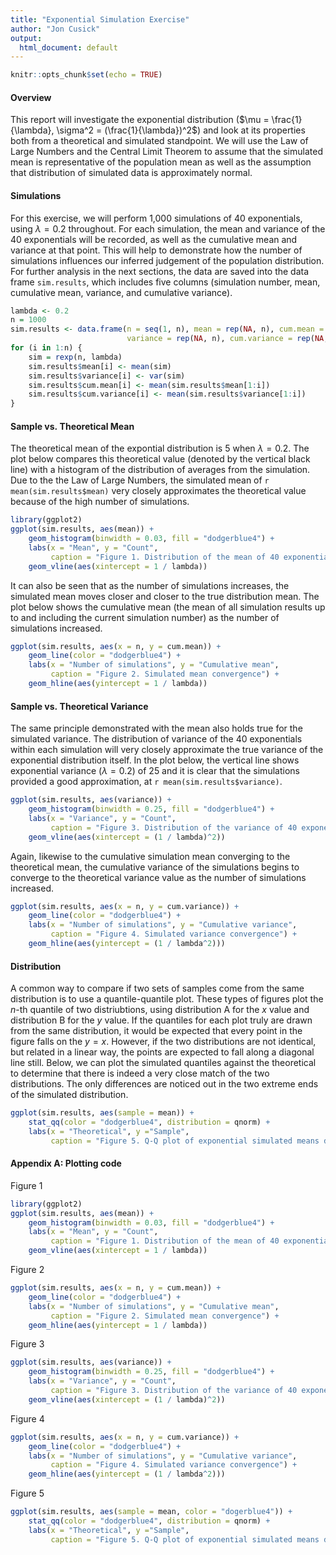 ```yaml
---
title: "Exponential Simulation Exercise"
author: "Jon Cusick"
output:
  html_document: default
---
```


```r
knitr::opts_chunk$set(echo = TRUE)
```

#### Overview
This report will investigate the exponential distribution ($\mu = \frac{1}{\lambda}, \sigma^2 = (\frac{1}{\lambda})^2$) and look at its properties both from a theoretical and simulated standpoint. We will use the Law of Large Numbers and the Central Limit Theorem to assume that the simulated mean is representative of the population mean as well as the assumption that distribution of simulated data is approximately normal.

#### Simulations
For this exercise, we will perform 1,000 simulations of 40 exponentials, using $\lambda = 0.2$ throughout. For each simulation, the mean and variance of the 40 exponentials will be recorded, as well as the cumulative mean and variance at that point. This will help to demonstrate how the number of simulations influences our inferred judgement of the population distribution. For further analysis in the next sections, the data are saved into the data frame `sim.results`, which includes five columns (simulation number, mean, cumulative mean, variance, and cumulative variance).

```r

lambda <- 0.2
n = 1000
sim.results <- data.frame(n = seq(1, n), mean = rep(NA, n), cum.mean = rep(NA, n),
                          variance = rep(NA, n), cum.variance = rep(NA, n))
for (i in 1:n) {
    sim = rexp(n, lambda)
    sim.results$mean[i] <- mean(sim)
    sim.results$variance[i] <- var(sim)
    sim.results$cum.mean[i] <- mean(sim.results$mean[1:i])
    sim.results$cum.variance[i] <- mean(sim.results$variance[1:i])
}
```


#### Sample vs. Theoretical Mean
The theoretical mean of the expontial distribution is 5 when $\lambda = 0.2$. The plot below compares this theoretical value (denoted by the vertical black line) with a histogram of the distribution of averages from the simulation. Due to the the Law of Large Numbers, the simulated mean of `r mean(sim.results$mean)` very closely approximates the theoretical value because of the high number of simulations.

```r
library(ggplot2)
ggplot(sim.results, aes(mean)) + 
    geom_histogram(binwidth = 0.03, fill = "dodgerblue4") +
    labs(x = "Mean", y = "Count", 
         caption = "Figure 1. Distribution of the mean of 40 exponentials") +
    geom_vline(aes(xintercept = 1 / lambda))
```

It can also be seen that as the number of simulations increases, the simulated mean moves closer and closer to the true distribution mean. The plot below shows the cumulative mean (the mean of all simulation results up to and including the current simulation number) as the number of simulations increased.

```r
ggplot(sim.results, aes(x = n, y = cum.mean)) +
    geom_line(color = "dodgerblue4") +
    labs(x = "Number of simulations", y = "Cumulative mean",
         caption = "Figure 2. Simulated mean convergence") +
    geom_hline(aes(yintercept = 1 / lambda))
```

#### Sample vs. Theoretical Variance
The same principle demonstrated with the mean also holds true for the simulated variance. The distribution of variance of the 40 exponentials within each simulation will very closely approximate the true variance of the exponential distribution itself. In the plot below, the vertical line shows exponential variance ($\lambda = 0.2$) of 25 and it is clear that the simulations provided a good approximation, at `r mean(sim.results$variance)`.

```r
ggplot(sim.results, aes(variance)) +
    geom_histogram(binwidth = 0.25, fill = "dodgerblue4") +
    labs(x = "Variance", y = "Count",
         caption = "Figure 3. Distribution of the variance of 40 exponentials") +
    geom_vline(aes(xintercept = (1 / lambda)^2))
```

Again, likewise to the cumulative simulation mean converging to the theoretical mean, the cumulative variance of the simulations begins to converge to the theoretical variance value as the number of simulations increased.

```r
ggplot(sim.results, aes(x = n, y = cum.variance)) +
    geom_line(color = "dodgerblue4") +
    labs(x = "Number of simulations", y = "Cumulative variance",
         caption = "Figure 4. Simulated variance convergence") +
    geom_hline(aes(yintercept = (1 / lambda^2))) 
```


#### Distribution
A common way to compare if two sets of samples come from the same distribution is to use a quantile-quantile plot. These types of figures plot the $n$-th quantile of two distriubtions, using distribution A for the $x$ value and distribution B for the $y$ value. If the quantiles for each plot truly are drawn from the same distribution, it would be expected that every point in the figure falls on the $y = x$. However, if the two distributions are not identical, but related in a linear way, the points are expected to fall along a diagonal line still. Below, we can plot the simulated quantiles against the theoretical to determine that there is indeed a very close match of the two distributions. The only differences are noticed out in the two extreme ends of the simulated distribution.

```r
ggplot(sim.results, aes(sample = mean)) +
    stat_qq(color = "dodgerblue4", distribution = qnorm) +
    labs(x = "Theoretical", y ="Sample", 
         caption = "Figure 5. Q-Q plot of exponential simulated means distribution vs. normal distribution")
```



#### Appendix A: Plotting code

Figure 1
```r
library(ggplot2)
ggplot(sim.results, aes(mean)) + 
    geom_histogram(binwidth = 0.03, fill = "dodgerblue4") +
    labs(x = "Mean", y = "Count", 
         caption = "Figure 1. Distribution of the mean of 40 exponentials") +
    geom_vline(aes(xintercept = 1 / lambda))
```

Figure 2
```r
ggplot(sim.results, aes(x = n, y = cum.mean)) +
    geom_line(color = "dodgerblue4") +
    labs(x = "Number of simulations", y = "Cumulative mean",
         caption = "Figure 2. Simulated mean convergence") +
    geom_hline(aes(yintercept = 1 / lambda))
```


Figure 3
```r
ggplot(sim.results, aes(variance)) +
    geom_histogram(binwidth = 0.25, fill = "dodgerblue4") +
    labs(x = "Variance", y = "Count",
         caption = "Figure 3. Distribution of the variance of 40 exponentials") +
    geom_vline(aes(xintercept = (1 / lambda)^2))
```


Figure 4
```r
ggplot(sim.results, aes(x = n, y = cum.variance)) +
    geom_line(color = "dodgerblue4") +
    labs(x = "Number of simulations", y = "Cumulative variance",
         caption = "Figure 4. Simulated variance convergence") +
    geom_hline(aes(yintercept = (1 / lambda^2))) 
```

Figure 5
```r
ggplot(sim.results, aes(sample = mean, color = "dogerblue4")) +
    stat_qq(color = "dodgerblue4", distribution = qnorm) +
    labs(x = "Theoretical", y ="Sample", 
         caption = "Figure 5. Q-Q plot of exponential simulated means distribution vs. normal distribution")
```


